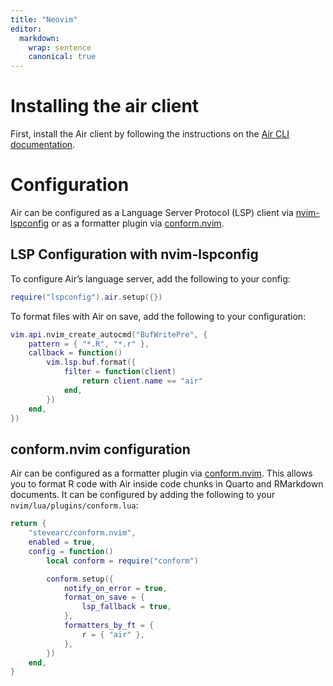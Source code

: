 ```yaml
---
title: "Neovim"
editor:
  markdown:
    wrap: sentence
    canonical: true
---
```


# Installing the air client

First, install the Air client by following the instructions on the [Air CLI documentation](https://posit-dev.github.io/air/cli.html).

# Configuration

Air can be configured as a Language Server Protocol (LSP) client via [nvim-lspconfig](https://github.com/neovim/nvim-lspconfig) or as a formatter plugin via [conform.nvim](https://github.com/stevearc/conform.nvim).

## LSP Configuration with nvim-lspconfig

To configure Air's language server, add the following to your config:

```lua
require("lspconfig").air.setup({})
```

To format files with Air on save, add the following to your configuration:

```lua
vim.api.nvim_create_autocmd("BufWritePre", {
    pattern = { "*.R", "*.r" },
    callback = function()
        vim.lsp.buf.format({
            filter = function(client)
                return client.name == "air"
            end,
        })
    end,
})
```

## conform.nvim configuration

Air can be configured as a formatter plugin via [conform.nvim](https://github.com/stevearc/conform.nvim). This allows you to format R code with Air inside code chunks in Quarto and RMarkdown documents. It can be configured by adding the following to your `nvim/lua/plugins/conform.lua`:

```lua
return {
    "stevearc/conform.nvim",
    enabled = true,
    config = function()
        local conform = require("conform")

        conform.setup({
            notify_on_error = true,
            format_on_save = {
                lsp_fallback = true,
            },
            formatters_by_ft = {
                r = { "air" },
            },
        })
    end,
}
```

